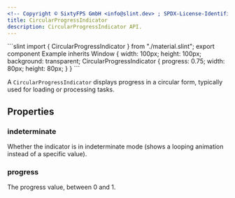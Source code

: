 ```yaml
---
<!-- Copyright © SixtyFPS GmbH <info@slint.dev> ; SPDX-License-Identifier: MIT -->
title: CircularProgressIndicator
description: CircularProgressIndicator API.
---
```



<CodeSnippetMD imagePath="/src/assets/generated/circularprogressindicator.png" scale="3" imageWidth="300" imageHeight="200" imageAlt="">
```slint
import { CircularProgressIndicator } from "./material.slint";
export component Example inherits Window {
    width: 100px;
    height: 100px;
    background: transparent;
    CircularProgressIndicator {
        progress: 0.75;
        width: 80px;
        height: 80px;
    }
}
```
</CodeSnippetMD>

A `CircularProgressIndicator` displays progress in a circular form, typically used for loading or processing tasks.

## Properties

### indeterminate
<SlintProperty propName="indeterminate" typeName="bool">
Whether the indicator is in indeterminate mode (shows a looping animation instead of a specific value).
</SlintProperty>

### progress
<SlintProperty propName="progress" typeName="float">
The progress value, between 0 and 1.
</SlintProperty>